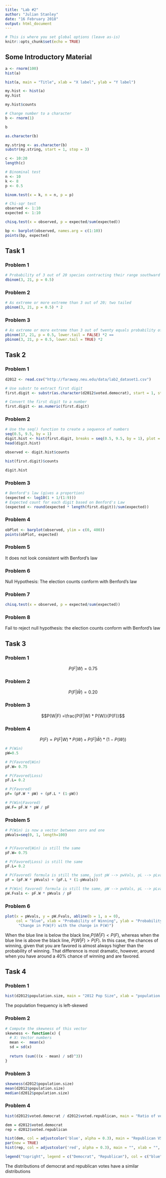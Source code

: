 ```yaml
---
title: "Lab #2"
author: "Julian Stanley"
date: "16 February 2018"
output: html_document
---
```


```r
# This is where you set global options (leave as-is)
knitr::opts_chunk$set(echo = TRUE)
```


Some Introductory Material
-------------------------

```r
a <- rnorm(100)
hist(a)

hist(a, main = "Title", xlab = "X label", ylab = "Y label")

my.hist <- hist(a)
my.hist
```

```r
my.hist$counts

# Change number to a character
b <- rnorm(1)

b

as.character(b)
```

```r
my.string <- as.character(b)
substr(my.string, start = 1, stop = 3)
```

```r
c <- 10:20
length(c)
```

```r
# Binominal test 
n <- 10
k <- 8
p <- 0.5

binom.test(x = k, n = n, p = p)
```

```r
# Chi-sqr test
observed <- 1:10
expected <- 1:10

chisq.test(x = observed, p = expected/sum(expected))
```

```r
bp <- barplot(observed, names.arg = c(1:10))
points(bp, expected)
```

Task 1
--------

### Problem 1

```r

# Probability of 3 out of 20 species contracting their range southward
dbinom(3, 21, p = 0.5)
```

### Problem 2
```r
# As extreme or more extreme than 3 out of 20; two tailed
pbinom(3, 21, p = 0.5) * 2
```

### Problem 3
```r
# As extreme or more extreme than 3 out of twenty equals probability of as extreme or more extreme than 18
pbinom(17, 21, p = 0.5, lower.tail = FALSE) *2 ==
pbinom(3, 21, p = 0.5, lower.tail = TRUE) *2
```


Task 2
---------------

### Problem 1

```r
d2012 <- read.csv("http://faraway.neu.edu/data/lab2_dataset1.csv")

# Use substr to extract first digit
first.digit <- substr(as.character(d2012$voted.democrat), start = 1, stop = 1)

# Convert the first digit to a number
first.digit <- as.numeric(first.digit)
```


### Problem 2
```r
# Use the seq() function to create a sequence of numbers
seq(0.5, 9.5, by = 1)
digit.hist <- hist(first.digit, breaks = seq(0.5, 9.5, by = 1), plot = FALSE)
head(digit.hist)

observed <- digit.hist$counts

hist(first.digit)$counts

digit.hist
```

### Problem 3

```r
# Benford's law (gives a proportion)
(expected <- log10(1 + 1/(1:9)))
# Expected count for each digit based on Benford's Law
(expected <- round(expected * length(first.digit))/sum(expected))
```

### Problem 4

```r
obPlot <- barplot(observed, ylim = c(0, 400))
points(obPlot, expected)
```


### Problem 5
It does not look consistent with Benford's law

### Problem 6

Null Hypothesis: The election counts conform with Benford's law

### Problem 7
```r
chisq.test(x = observed, p = expected/sum(expected))
```

### Problem 8
Fail to reject null hypothesis: the election counts conform with Benford's law

Task 3
--------------

### Problem 1

$$P(F|W) = 0.75$$

### Problem 2

$$P(F|\bar{W}) = 0.20$$



### Problem 3

$$P(W|F) =\frac{P(F|W) * P(W)}{P(F)}$$

### Problem 4

$$P(F) = P(F|W)*P(W) + P(F|\bar{W})*(1-P(W))$$

```r
# P(Win)
pW=0.5

# P(Favored|Win)
pF.W= 0.75

# P(Favored|Loss)
pF.L= 0.2

# P(Favored)
pF= (pF.W * pW) + (pF.L * (1-pW))

# P(Win|Favored)
pW.F= pF.W * pW / pF


```


### Problem 5

```r
# P(Win) is now a vector between zero and one
pWvals=seq(0, 1, length=100)


# P(Favored|Win) is still the same
pF.W= 0.75

# P(Favored|Loss) is still the same
pF.L= 0.2

# P(Favored) formula is still the same, just pW --> pwVals, pL --> pLvals
pF = (pF.W * pWvals) + (pF.L * (1-pWvals))

# P(Win| Favored) formula is still the same, pW --> pwVals, pL --> pLvals
pW.Fvals <- pF.W * pWvals / pF


```



### Problem 6

```r
plot(x = pWvals, y = pW.Fvals, abline(b = 1, a = 0),
     col = "blue", xlab = "Probability of Winning", ylab = "Probability of winning, given favored in polls", main = 
      "Change in P(W|F) with the change in P(W)")
```


When the blue line is below the black line,$P(W|F) < P(F)$, whereas when the blue line is above the black line, $P(W|F) > P(F)$. In this case, the chances of winning, given that you are favored is almost always higher than the probability of winning. That difference is most dramatic, however, around when you have around a 40% chance of winning and are favored. 


Task 4
----------------

### Problem 1

```r
hist(d2012$population.size, main = "2012 Pop Size", xlab = "population size", ylab = "frequency")
```

The population frequency is left-skewed


### Problem 2
```r
# Compute the skewness of this vector
skewness <- function(x) {
  # X: Vector numbers
  mean <-  mean(x)
  sd = sd(x)
  
  return (sum(((x - mean) / sd)^3))
}
```

### Problem 3
```r
skewness(d2012$population.size)
mean(d2012$population.size)
median(d2012$population.size)
```


### Problem 4

```r
hist(d2012$voted.democrat / d2012$voted.republican, main = "Ratio of voting Democrat/Republican, by district", xlab = "Ratio Dem/Rep", ylab = "frequency")
```

```r
dem = d2012$voted.democrat
rep = d2012$voted.republican

hist(dem, col = adjustcolor('blue', alpha = 0.3), main = "Republican VS Democrat voting distributions", xlab = "Votes", ylab = "frequency")
par(new = TRUE)
hist(rep, col = adjustcolor('red', alpha = 0.3), main = "", xlab = "", ylab = "", axes = FALSE)

legend("topright", legend = c("Democrat", "Republican"), col = c("blue", "red"), pch = c(19,19))
```


The distributions of democrat and republican votes have a similar distributions
